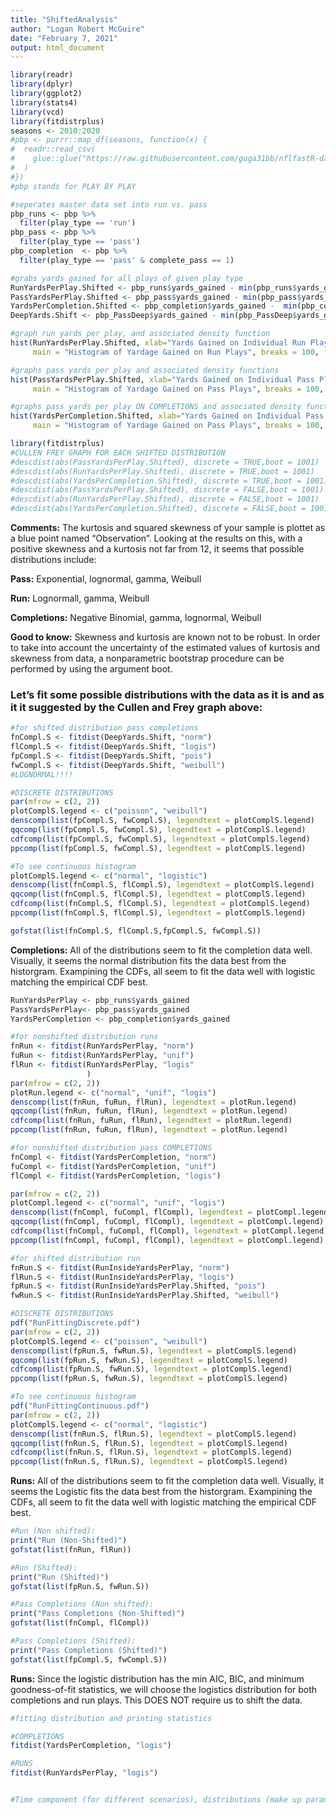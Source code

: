 ---
title: "ShiftedAnalysis"
author: "Logan Robert McGuire"
date: "February 7, 2021"
output: html_document
---

```{r}
library(readr)
library(dplyr)
library(ggplot2)
library(stats4)
library(vcd)
library(fitdistrplus)
seasons <- 2010:2020
#pbp <- purrr::map_df(seasons, function(x) {
#  readr::read_csv(
#    glue::glue("https://raw.githubusercontent.com/guga31bb/nflfastR-data/master/data/play_by_play_{x}.csv.gz")
#  )
#})
#pbp stands for PLAY BY PLAY

#seperates master data set into run vs. pass
pbp_runs <- pbp %>%
  filter(play_type == 'run')
pbp_pass <- pbp %>%
  filter(play_type == 'pass')
pbp_completion  <- pbp %>%
  filter(play_type == 'pass' & complete_pass == 1)

#grabs yards gained for all plays of given play type
RunYardsPerPlay.Shifted <- pbp_runs$yards_gained - min(pbp_runs$yards_gained) + 1
PassYardsPerPlay.Shifted <- pbp_pass$yards_gained - min(pbp_pass$yards_gained) + 1
YardsPerCompletion.Shifted <- pbp_completion$yards_gained -  min(pbp_completion$yards_gained) + 1
DeepYards.Shift <- pbp_PassDeep$yards_gained - min(pbp_PassDeep$yards_gained) +1

#graph run yards per play, and associated density function
hist(RunYardsPerPlay.Shifted, xlab="Yards Gained on Individual Run Plays", 
     main = "Histogram of Yardage Gained on Run Plays", breaks = 100, freq = FALSE, xlim = c(0,100))

#graphs pass yards per play and associated density functions
hist(PassYardsPerPlay.Shifted, xlab="Yards Gained on Individual Pass Plays",
     main = "Histogram of Yardage Gained on Pass Plays", breaks = 100, freq = FALSE, xlim = c(0,100))

#graphs pass yards per play ON COMPLETIONS and associated density functions
hist(YardsPerCompletion.Shifted, xlab="Yards Gained on Individual Pass Completion Plays",
     main = "Histogram of Yardage Gained on Pass Plays", breaks = 100, freq = FALSE, xlim = c(0,100))
```


```{r}
library(fitdistrplus)
#CULLEN FREY GRAPH FOR EACH SHIFTED DISTRIBUTION
#descdist(abs(PassYardsPerPlay.Shifted), discrete = TRUE,boot = 1001)
#descdist(abs(RunYardsPerPlay.Shifted), discrete = TRUE,boot = 1001)
#descdist(abs(YardsPerCompletion.Shifted), discrete = TRUE,boot = 1001)
#descdist(abs(PassYardsPerPlay.Shifted), discrete = FALSE,boot = 1001)
#descdist(abs(RunYardsPerPlay.Shifted), discrete = FALSE,boot = 1001)
#descdist(abs(YardsPerCompletion.Shifted), discrete = FALSE,boot = 1001)
```
**Comments:** The kurtosis and squared skewness of your sample is plottet as a blue point named "Observation". Looking at the results on this, with a positive skewness and a kurtosis not far from 12, it seems that possible distributions include:

**Pass:** Exponential, lognormal, gamma, Weibull

**Run:** Lognormall, gamma, Weibull

**Completions:** Negative Binomial, gamma, lognormal, Weibull

**Good to know:** Skewness and kurtosis are known not to be robust. In order to take into account the uncertainty of the estimated values of kurtosis and skewness from data, a nonparametric bootstrap procedure can be performed by using the argument boot.


### Let's fit some possible distributions with the data as it is and as it it suggested by the Cullen and Frey graph above:


```{r}
#for shifted distribution pass completions
fnCompl.S <- fitdist(DeepYards.Shift, "norm")
flCompl.S <- fitdist(DeepYards.Shift, "logis")
fpCompl.S <- fitdist(DeepYards.Shift, "pois")
fwCompl.S <- fitdist(DeepYards.Shift, "weibull")
#LOGNORMAL!!!!

#DISCRETE DISTRIBUTIONS
par(mfrow = c(2, 2))
plotComplS.legend <- c("poisson", "weibull")
denscomp(list(fpCompl.S, fwCompl.S), legendtext = plotComplS.legend)
qqcomp(list(fpCompl.S, fwCompl.S), legendtext = plotComplS.legend)
cdfcomp(list(fpCompl.S, fwCompl.S), legendtext = plotComplS.legend)
ppcomp(list(fpCompl.S, fwCompl.S), legendtext = plotComplS.legend)

#To see continuous histogram
plotComplS.legend <- c("normal", "logistic")
denscomp(list(fnCompl.S, flCompl.S), legendtext = plotComplS.legend)
qqcomp(list(fnCompl.S, flCompl.S), legendtext = plotComplS.legend)
cdfcomp(list(fnCompl.S, flCompl.S), legendtext = plotComplS.legend)
ppcomp(list(fnCompl.S, flCompl.S), legendtext = plotComplS.legend)

gofstat(list(fnCompl.S, flCompl.S,fpCompl.S, fwCompl.S))


```
**Completions:** All of the distributions seem to fit the completion data well. Visually, it seems the normal distribution fits the data best from the historgram. Exampining the CDFs, all seem to fit the data well with logistic matching the empirical CDF best.


```{r}
RunYardsPerPlay <- pbp_runs$yards_gained
PassYardsPerPlay<- pbp_pass$yards_gained
YardsPerCompletion <- pbp_completion$yards_gained

#for nonshifted distribution runs
fnRun <- fitdist(RunYardsPerPlay, "norm")
fuRun <- fitdist(RunYardsPerPlay, "unif")
flRun <- fitdist(RunYardsPerPlay, "logis"
                 )
par(mfrow = c(2, 2))
plotRun.legend <- c("normal", "unif", "logis")
denscomp(list(fnRun, fuRun, flRun), legendtext = plotRun.legend)
qqcomp(list(fnRun, fuRun, flRun), legendtext = plotRun.legend)
cdfcomp(list(fnRun, fuRun, flRun), legendtext = plotRun.legend)
ppcomp(list(fnRun, fuRun, flRun), legendtext = plotRun.legend)
```

```{r}
#for nonshifted distribution pass COMPLETIONS
fnCompl <- fitdist(YardsPerCompletion, "norm")
fuCompl <- fitdist(YardsPerCompletion, "unif")
flCompl <- fitdist(YardsPerCompletion, "logis")

par(mfrow = c(2, 2))
plotCompl.legend <- c("normal", "unif", "logis")
denscomp(list(fnCompl, fuCompl, flCompl), legendtext = plotCompl.legend)
qqcomp(list(fnCompl, fuCompl, flCompl), legendtext = plotCompl.legend)
cdfcomp(list(fnCompl, fuCompl, flCompl), legendtext = plotCompl.legend)
ppcomp(list(fnCompl, fuCompl, flCompl), legendtext = plotCompl.legend)
```

```{r}
#for shifted distribution run
fnRun.S <- fitdist(RunInsideYardsPerPlay, "norm")
flRun.S <- fitdist(RunInsideYardsPerPlay, "logis")
fpRun.S <- fitdist(RunInsideYardsPerPlay.Shifted, "pois")
fwRun.S <- fitdist(RunInsideYardsPerPlay.Shifted, "weibull")

#DISCRETE DISTRIBUTIONS
pdf("RunFittingDiscrete.pdf")
par(mfrow = c(2, 2))
plotComplS.legend <- c("poisson", "weibull")
denscomp(list(fpRun.S, fwRun.S), legendtext = plotComplS.legend)
qqcomp(list(fpRun.S, fwRun.S), legendtext = plotComplS.legend)
cdfcomp(list(fpRun.S, fwRun.S), legendtext = plotComplS.legend)
ppcomp(list(fpRun.S, fwRun.S), legendtext = plotComplS.legend)
```

```{r}
#To see continuous histogram
pdf("RunFittingContinuous.pdf")
par(mfrow = c(2, 2))
plotComplS.legend <- c("normal", "logistic")
denscomp(list(fnRun.S, flRun.S), legendtext = plotComplS.legend)
qqcomp(list(fnRun.S, flRun.S), legendtext = plotComplS.legend)
cdfcomp(list(fnRun.S, flRun.S), legendtext = plotComplS.legend)
ppcomp(list(fnRun.S, flRun.S), legendtext = plotComplS.legend)
```

**Runs:** All of the distributions seem to fit the completion data well. Visually, it seems the Logistic fits the data best from the historgram. Exampining the CDFs, all seem to fit the data well with logistic matching the empirical CDF best.


```{r}
#Run (Non shifted):
print("Run (Non-Shifted)")
gofstat(list(fnRun, flRun))

#Run (Shifted):
print("Run (Shifted)")
gofstat(list(fpRun.S, fwRun.S))

#Pass Completions (Non shifted):
print("Pass Completions (Non-Shifted)")
gofstat(list(fnCompl, flCompl))

#Pass Completions (Shifted):
print("Pass Completions (Shifted)")
gofstat(list(fpCompl.S, fwCompl.S))
```
**Runs:** Since the logistic distribution has the min AIC, BIC, and minimum goodness-of-fit statistics, we will choose the logistics distribution for both completions and run plays. This DOES NOT require us to shift the data. 



```{r}
#fitting distribution and printing statistics

#COMPLETIONS
fitdist(YardsPerCompletion, "logis")

#RUNS
fitdist(RunYardsPerPlay, "logis")


#Time component (for different scenarios), distributions (make up parameters for each), make yards more discrete, ending criteria, may want to implement time outs down the line
```


